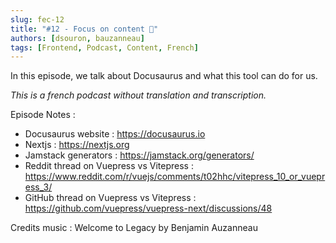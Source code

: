 ```yaml
---
slug: fec-12
title: "#12 - Focus on content 🦖"
authors: [dsouron, bauzanneau]
tags: [Frontend, Podcast, Content, French]
---
```


In this episode, we talk about Docusaurus and what this tool can do for us.

<!--truncate-->

_This is a french podcast without translation and transcription._


<SpotifyEmbed href="https://open.spotify.com/embed/episode/4RnmVCWgF81g2qOtNkx5VJ" />

Episode Notes :

- Docusaurus website : https://docusaurus.io
- Nextjs : https://nextjs.org
- Jamstack generators : https://jamstack.org/generators/
- Reddit thread on Vuepress vs Vitepress : https://www.reddit.com/r/vuejs/comments/t02hhc/vitepress_10_or_vuepress_3/
- GitHub thread on Vuepress vs Vitepress : https://github.com/vuepress/vuepress-next/discussions/48

Credits music : Welcome to Legacy by Benjamin Auzanneau
